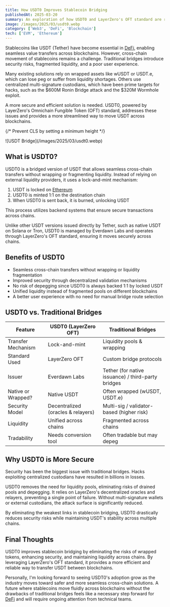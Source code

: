 ```yaml
---
title: How USDT0 Improves Stablecoin Bridging  
publishedAt: 2025-03-20
summary: An exploration of how USDT0 and LayerZero's OFT standard are revolutionizing cross-chain stablecoin transfers with improved security and unified liquidity
image: /images/2025/03/usdt0.webp
category: ['Web3', 'DeFi', 'Blockchain']
tech: ['EVM', 'Ethereum']
---
```


Stablecoins like USDT (Tether) have become essential in [DeFi](/web3), enabling seamless value transfers across blockchains. However, cross-chain movement of stablecoins remains a challenge. Traditional bridges introduce security risks, fragmented liquidity, and a poor user experience.  

Many existing solutions rely on wrapped assets like wUSDT or USDT.e, which can lose peg or suffer from liquidity shortages. Others use centralized multi-signature custodians, which have been prime targets for hacks, such as the $600M Ronin Bridge attack and the $320M Wormhole exploit.  

A more secure and efficient solution is needed. USDT0, powered by LayerZero's Omnichain Fungible Token (OFT) standard, addresses these issues and provides a more streamlined way to move USDT across blockchains.  

{/* Prevent CLS by setting a minimum height */}
<div style={{ minHeight: '300px' }}>
![USDT Bridge](/images/2025/03/usdt0.webp)
</div>

## What is USDT0?  

USDT0 is a bridged version of USDT that allows seamless cross-chain transfers without wrapping or fragmenting liquidity. Instead of relying on external liquidity providers, it uses a lock-and-mint mechanism:  

1. USDT is locked on [Ethereum](/tech/ethereum)  
2. USDT0 is minted 1:1 on the destination chain  
3. When USDT0 is sent back, it is burned, unlocking USDT  

This process utilizes backend systems that ensure secure transactions across chains.

Unlike other USDT versions issued directly by Tether, such as native USDT on Solana or Tron, USDT0 is managed by Everdawn Labs and operates through LayerZero's OFT standard, ensuring it moves securely across chains.  

## Benefits of USDT0  

- Seamless cross-chain transfers without wrapping or liquidity fragmentation  
- Improved security through decentralized validation mechanisms  
- No risk of depegging since USDT0 is always backed 1:1 by locked USDT  
- Unified liquidity instead of fragmented pools on different blockchains  
- A better user experience with no need for manual bridge route selection

## USDT0 vs. Traditional Bridges  

| Feature | USDT0 (LayerZero OFT) | Traditional Bridges |
|---------|-----------------|-------------------|
| Transfer Mechanism | Lock-and-mint | Liquidity pools & wrapping |
| Standard Used | LayerZero OFT | Custom bridge protocols |
| Issuer | Everdawn Labs | Tether (for native issuance) / third-party bridges |
| Native or Wrapped? | Native USDT | Often wrapped (wUSDT, USDT.e) |
| Security Model | Decentralized (oracles & relayers) | Multi-sig / validator-based (higher risk) |
| Liquidity | Unified across chains | Fragmented across chains |
| Tradability | Needs conversion tool | Often tradable but may depeg |

## Why USDT0 is More Secure  

Security has been the biggest issue with traditional bridges. Hacks exploiting centralized custodians have resulted in billions in losses.  

USDT0 removes the need for liquidity pools, eliminating risks of drained pools and depegging. It relies on LayerZero's decentralized oracles and relayers, preventing a single point of failure. Without multi-signature wallets or external custodians, the attack surface is significantly reduced.  

By eliminating the weakest links in stablecoin bridging, USDT0 drastically reduces security risks while maintaining USDT's stability across multiple chains.  

## Final Thoughts  

USDT0 improves stablecoin bridging by eliminating the risks of wrapped tokens, enhancing security, and maintaining liquidity across chains. By leveraging LayerZero's OFT standard, it provides a more efficient and reliable way to transfer USDT between blockchains.  

Personally, I'm looking forward to seeing USDT0's adoption grow as the industry moves toward safer and more seamless cross-chain solutions. A future where stablecoins move fluidly across blockchains without the drawbacks of traditional bridges feels like a necessary step forward for [DeFi](/web3) and will require ongoing attention from technical teams.